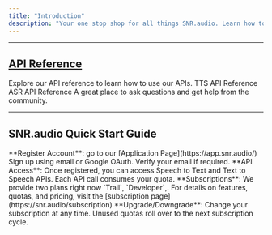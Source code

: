 ```yaml
---
title: "Introduction"
description: "Your one stop shop for all things SNR.audio. Learn how to use our APIs, get started with our guides, and join our community."
---
```


---

## [API Reference](/api-reference)
<CardGroup cols={2}>
  <Card title="API Reference" icon="book-open-cover" href="/api-reference/endpoint/get-speaker">
    Explore our API reference to learn how to use our APIs.
  </Card>
  <Card title="Speech to Text API" icon="microphone" href="/api-reference/endpoint/speech-synthesis">
    TTS API Reference
  </Card>
  <Card title="Text to Speech API" icon="volume" href="/api-reference/endpoint/transcribe-audio">
   ASR API Reference
  </Card>
  <Card title="Join Our Community" icon="discord" href="https://discord.gg/eBBdEVt4">
    A great place to ask questions and get help from the community.
  </Card>
</CardGroup>

---


## SNR.audio Quick Start Guide
<Card color = "#ca8b04">
 <Steps>
   <Step>
    **Register Account**: go to our [Application Page](https://app.snr.audio/) Sign up using email or Google OAuth. Verify your email if required.
   </Step>
   <Step>
     **API Access**: Once registered, you can access Speech to Text and Text to Speech APIs. Each API call consumes your quota.
   </Step>
  <Step>
   **Subscriptions**: We provide two plans right now `Trail`, `Developer`,. For details on features, quotas, and pricing, visit the [subscription page](https://snr.audio/subscription)
  </Step>
  <Step>
   **Upgrade/Downgrade**: Change your subscription at any time. Unused quotas roll over to the next subscription cycle.
  </Step>
 </Steps>
</Card>